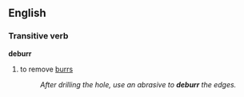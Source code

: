 ==English==

===Transitive verb===
'''deburr'''
#to remove [[burr]]s
#:''After drilling the hole, use an abrasive to '''deburr''' the edges.''